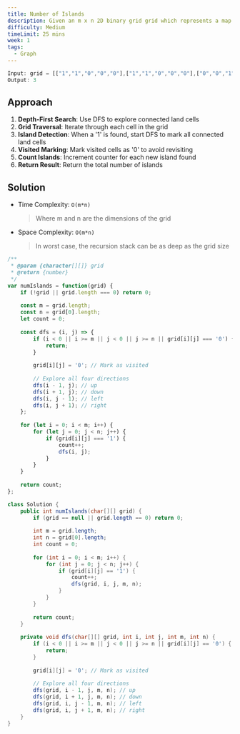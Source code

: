 ```yaml
---
title: Number of Islands
description: Given an m x n 2D binary grid grid which represents a map of '1's (land) and '0's (water), return the number of islands.
difficulty: Medium
timeLimit: 25 mins
week: 1
tags:
  - Graph
---
```


```js title="Example"
Input: grid = [["1","1","0","0","0"],["1","1","0","0","0"],["0","0","1","0","0"],["0","0","0","1","1"]]
Output: 3
```

## Approach

1. **Depth-First Search**: Use DFS to explore connected land cells
2. **Grid Traversal**: Iterate through each cell in the grid
3. **Island Detection**: When a '1' is found, start DFS to mark all connected land cells
4. **Visited Marking**: Mark visited cells as '0' to avoid revisiting
5. **Count Islands**: Increment counter for each new island found
6. **Return Result**: Return the total number of islands

## Solution

- Time Complexity: `O(m*n)`
  > Where m and n are the dimensions of the grid
- Space Complexity: `O(m*n)`
  > In worst case, the recursion stack can be as deep as the grid size

```js tab="JavaScript"
/**
 * @param {character[][]} grid
 * @return {number}
 */
var numIslands = function(grid) {
    if (!grid || grid.length === 0) return 0;
    
    const m = grid.length;
    const n = grid[0].length;
    let count = 0;
    
    const dfs = (i, j) => {
        if (i < 0 || i >= m || j < 0 || j >= n || grid[i][j] === '0') {
            return;
        }
        
        grid[i][j] = '0'; // Mark as visited
        
        // Explore all four directions
        dfs(i - 1, j); // up
        dfs(i + 1, j); // down
        dfs(i, j - 1); // left
        dfs(i, j + 1); // right
    };
    
    for (let i = 0; i < m; i++) {
        for (let j = 0; j < n; j++) {
            if (grid[i][j] === '1') {
                count++;
                dfs(i, j);
            }
        }
    }
    
    return count;
};
```

```java tab="Java"
class Solution {
    public int numIslands(char[][] grid) {
        if (grid == null || grid.length == 0) return 0;
        
        int m = grid.length;
        int n = grid[0].length;
        int count = 0;
        
        for (int i = 0; i < m; i++) {
            for (int j = 0; j < n; j++) {
                if (grid[i][j] == '1') {
                    count++;
                    dfs(grid, i, j, m, n);
                }
            }
        }
        
        return count;
    }
    
    private void dfs(char[][] grid, int i, int j, int m, int n) {
        if (i < 0 || i >= m || j < 0 || j >= n || grid[i][j] == '0') {
            return;
        }
        
        grid[i][j] = '0'; // Mark as visited
        
        // Explore all four directions
        dfs(grid, i - 1, j, m, n); // up
        dfs(grid, i + 1, j, m, n); // down
        dfs(grid, i, j - 1, m, n); // left
        dfs(grid, i, j + 1, m, n); // right
    }
}
```

